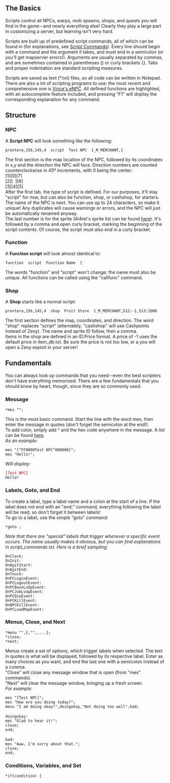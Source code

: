 {{outdated}}

==The Basics==

Scripts control all NPCs, warps, mob spawns, shops, and quests you will find in the game--and nearly everything else!  Clearly they play a large part in customizing a server, but learning isn't very hard.

Scripts are built up of predefined script commands, all of which can be found in {{git|doc/script_commands.txt}} (for explanations, see [[:Category:Script_Command|Script Commands]]).  Every line should begin with a command and the argument it takes, and must end in a semicolon (or you'll get mapserver errors!).  Arguments are usually separated by commas, and are sometimes contained in parentheses () or curly brackets {}.  Tabs and proper indentation are standard scripting measures.

Scripts are saved as text (*.txt) files, so all code can be written in Notepad.  There are also a lot of scripting programs to use: the most recent and comprehensive one is [http://rathena.org/board/topic/56484-enpc-script-editor/ Vince's eNPC]. All defined functions are highlighted, with an autocomplete feature included, and pressing "F1" will display the corresponding explanation for any command.

==Structure==

===NPC===
A '''Script NPC''' will look something like the following:
 prontera,156,145,4 <tab> script <tab> Test NPC <tab> 1_M_MERCHANT,{

The first section is the map location of the NPC, followed by its coordinates in x,y and the direction the NPC will face.  Direction numbers are counted counterclockwise in 45º increments, with 0 being the center: <br>

[1][0][7] <br>
[2][&nbsp;&nbsp;][6] <br>
[3][4][5] <br>

After the first tab, the type of script is defined.  For our purposes, it'll stay "script" for now, but can also be function, shop, or cashshop, for starters. <br>
The name of the NPC is next.  You can use up to 24 characters, so make it unique!  Any duplicates will cause warnings or errors, and the NPC will just be automatically renamed anyway. <br>
The last number is for the sprite (Ai4rei's sprite list can be found [http://nn.ai4rei.net/dev/npclist/ here]).  It's followed by a comma and open curly bracket, marking the beginning of the script contents.  Of course, the script must also end in a curly bracket.<br>

===Function===
A '''Function script''' will look almost identical to:
 function <tab> script <tab> Function Name <tab> {

The words "function" and "script" won't change; the name must also be unique.  All functions can be called using the "callfunc" command. <br>

===Shop===
A '''Shop''' starts like a normal script:
 prontera,156,145,4 <tab> shop <tab> Fruit Store <tab> 1_M_MERCHANT,512:-1,513:1000

The first section defines the map, coordinates, and direction.  The word "shop" replaces "script" (alternately, "cashshop" will use Cashpoints instead of Zeny).  The name and sprite ID follow, then a comma. <br>
Items in the shop are defined in an ID:Price format.  A price of -1 uses the default price in item_db.txt.  Be sure the price is not too low, or a you will open a Zeny exploit in your server! <br>

==Fundamentals==

You can always look up commands that you need--even the best scripters don't have everything memorized.  There are a few fundamentals that you should know by heart, though, since they are so commonly used.

===Message===

 *mes "<string>";
This is the most basic command.  Start the line with the word mes, then enter the message in quotes (don't forget the semicolon at the end!). <br>
To add color, simply add ^ and the hex code anywhere in the message.  A list can be found [http://www.immigration-usa.com/html_colors.html here]. <br>

''As an example:''
 mes "[^FF0000Test NPC^000000]";
 mes "Hello!";

''Will display:''
 [<span style="color:#FF0000;">Test NPC</span>]
 Hello!

===Labels, Goto, and End===

To create a label, type a label name and a colon at the start of a line.  If the label does not end with an "end;" command, everything following the label will be read, so don't forget it between labels! <br>
To go to a label, use the simple "goto" command:
 *goto <label>;

''Note that there are "special" labels that trigger whenever a specific event occurs.  The name usually makes it obvious, but you can find explanations in script_commands.txt.  Here is a brief sampling:''
 OnClock<hour><minute>:
 OnInit:
 OnAgitStart:
 OnAgitEnd:
 OnTouch:
 OnPCLoginEvent:
 OnPCLogoutEvent:
 OnPCBaseLvUpEvent:
 OnPCJobLvUpEvent:
 OnPCDieEvent:
 OnPCKillEvent:
 OnNPCKillEvent:
 OnPCLoadMapEvent:

===Menus, Close, and Next===
{{EntirePage|Menus}}

 *menu "<option_text>",<target_label>{,"<option_text>",<target_label>,...};
 *close;
 *next;
Menus create a set of options, which trigger labels when selected.  The text in quotes is what will be displayed, followed by its respective label.  Enter as many choices as you want, and end the last one with a semicolon instead of a comma. <br>
"Close" will close any message window that is open (from "mes" commands). <br>
"Next" will clear the message window, bringing up a fresh screen. <br>

''For example:''
 mes "[Test NPC]";
 mes "How are you doing today?";
 menu "I am doing okay!",doingokay,"Not doing too well",bad;
 
 doingokay:
 mes "Glad to hear it!";
 close;
 end;
 
 bad:
 mes "Aww, I'm sorry about that.";
 close;
 end;

===Conditions, Variables, and Set===
{{EntirePage|Variables}}

 *if(condition) {<script>;}
 *else {<script>;}
Conditional statements "if" and "else" are the same as anywhere else.  Multiple conditions can be specified:  || means ''or'', while && means ''and''.  == is ''equal'', != is ''not equal''.  Inequalities can be used as well (<, >, <=, >=).<br>
The "else" can be omitted, and the brackets aren't necessary unless multiple commands follow a conditional statement. <br>

The type of variable used is defined in the name.  There are permanent and temporary variables, as well as scope (temporary NPC), character, global, and global account.  The default type is an integer, and adding $ as a suffix creates a string.<br>
Here are some example types, taken from script_commands.txt:
 name  - permanent character integer variable
 name$ - permanent character string variable
 @name  - temporary character integer variable
 @name$ - temporary character string variable
 $name  - permanent global integer variable
 $name$ - permanent global string variable
 $@name  - temporary global integer variable
 $@name$ - temporary global string variable
 .name  - NPC integer variable
 .name$ - NPC string variable
 .@name  - scope integer variable
 .@name$ - scope string variable
 #name  - permanent local account integer variable
 #name$ - permanent local account string variable
 ##name  - permanent global account integer variable
 ##name$ - permanent global account string variable

The "set" command is used to give a value (or string) to a variable:
 *set <variable>,<expression>;

''The following script will pick a random number, store it as the temporary scope variable .@random, and display two different messages depending on the result:''
 set .@random, rand(1,2);
 if (.@random == 1) { mes "I like you! :D"; }
 else { mes "I don't like you.  Get out of here!"; }
 close;

===Duplicating===

It would be a huge waste of time and space to code the same NPC over and over again.  By duplication, an NPC can be created in multiple locations. <br>

Take a look at our old Test NPC:
 prontera,156,145,4 <tab> script <tab> Test NPC <tab> 1_M_MERCHANT,{
To be able to duplicate this, we will change the heading to this:
 - <tab> script <tab> Test NPC#01::testnpc <tab> 1_M_MERCHANT,{
The location doesn't need to be defined in the NPC, since it will be in the duplicates. <br>
The displayed name remains "Test NPC".  But since NPC names must be unique, adding #01 separates this one from the rest, which will be #02, #03, etc.  Lastly, ::testnpc is the reference name used for duplicating NPCs; this part is not displayed on the screen. <br>

After creating the base NPC, duplicates can be added anywhere to any file, so long as you use the same NPC name:
 spl_fild03,150,150,7 <tab> duplicate(testnpc) <tab> Test NPC <tab> 1_M_MERCHANT
 niflheim,50,50,2 <tab> duplicate(testnpc) <tab> Test NPC <tab> 1_M_MERCHANT
 tha_scene01,140,190,4 <tab> duplicate(testnpc) <tab> Test NPC <tab> 1_M_MERCHANT
The first part is ''map,x,y,direction'', as you're probably used to by now. <br>
To define a duplicate, the word "duplicate" followed by the NPC, in parentheses, is needed.  The last two parameters are the display name and NPC view constant (actual name of the npc sprite, yes, you can change these, too!).

==Finished Product==

Here is an example using the features explained above:

 prontera,156,145,4	script	Test NPC::test	4_WHIKEBAIN,{
     mes "Hello, how are you?";
     mes "I am fine, how are you?";
     menu "I am doing okay!",-,"Not doing too good",bad;
     mes "That's good, I'm glad to hear that";
     close;
 
 bad:
     mes "Awww, that makes me a bit ^FF0000sad^000000. Sorry to hear that.";
     next;
     mes "Would you like some zeny to help yourself feel better?";
     next;
     menu "Sure, give it to me!",L_zeny,"Naw, No zeny for me",-;
     close;
 
 L_Zeny:
     mes "I can only give you zeny if you have 10,000 or less.";
     if (Zeny > 10000) goto toomuch;
     mes "You have 10,000 zeny or less, I see.";
     set Zeny,Zeny+10000;
     next;
     mes "Hope you feel better!";
     close;
 
 toomuch:
     mes "You have over 10,000 zeny, you must feel really good about yourself!";
     close;
 }
 
 lhz_dun01,157,285,4	duplicate(test)	Test NPC	4_F_AGENTKAFRA
 hu_fild05,186,210,4	duplicate(test)	Test NPC	4_F_AGENTKAFRA
 yuno_fild07,221,179,4	duplicate(test)	Test NPC	4_F_AGENTKAFRA
 tha_scene01,139,194,1	duplicate(test)	Test NPC	4_F_AGENTKAFRA

==Adding Scripts==
{{EntirePage|Adding a Script}}
For an NPC to be loaded, it needs to be added to a .conf file.  This is typically ''npc/scripts_custom.conf''.<br>
Add a line, and enter your NPC file in the following format:
 npc: npc/path/to/script.txt
That's it!  You're finished!

==External Links==
'''Reference Manuals for scriping commands'''
* {{git|/doc/script_commands.txt}} Original documentation

'''Sprite lists'''
* http://nn.ai4rei.net/dev/npclist/

'''Color Charts'''
* http://www.immigration-usa.com/html_colors.html
* http://www.december.com/html/spec/colorcodes.html
* [[wikipedia:Hex_triplet|Hex triplet]]
* http://www.colorschemer.com/online.html

'''Support, Request and Release'''
* [http://herc.ws/board/forum/22-script-support/ Scripting support on Hercules Boards]
* #Hercules on irc.rizon.net : Main Hercules channel.

[[Category:Scripting]]